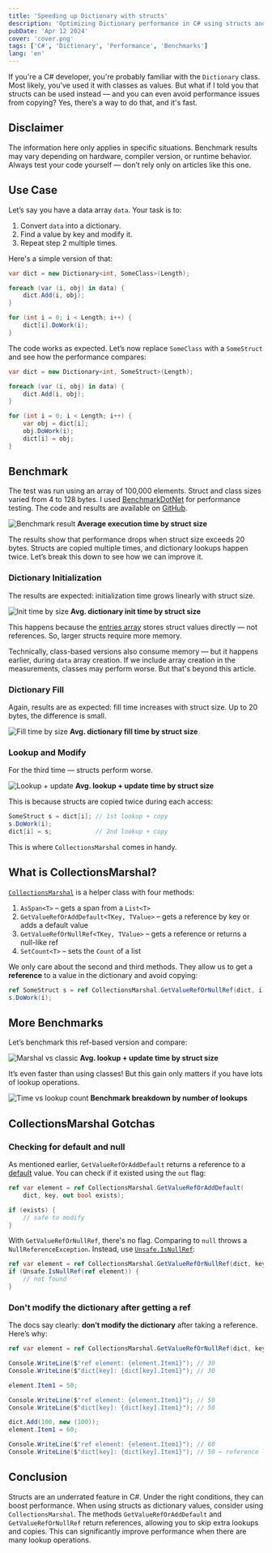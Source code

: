 ```yaml
---
title: 'Speeding up Dictionary with structs'
description: 'Optimizing Dictionary performance in C# using structs and CollectionsMarshal'
pubDate: 'Apr 12 2024'
cover: 'cover.png'
tags: ['C#', 'Dictionary', 'Performance', 'Benchmarks']
lang: 'en'
---
```



If you're a C# developer, you're probably familiar with the `Dictionary` class. Most likely, you've used it with classes as values. But what if I told you that structs can be used instead — and you can even avoid performance issues from copying? Yes, there’s a way to do that, and it's fast.

## Disclaimer

The information here only applies in specific situations. Benchmark results may vary depending on hardware, compiler version, or runtime behavior. Always test your code yourself — don’t rely only on articles like this one.

## Use Case

Let’s say you have a data array `data`. Your task is to:

1. Convert `data` into a dictionary.
2. Find a value by key and modify it.
3. Repeat step 2 multiple times.

Here's a simple version of that:

```cs
var dict = new Dictionary<int, SomeClass>(Length);

foreach (var (i, obj) in data) {
    dict.Add(i, obj);
}

for (int i = 0; i < Length; i++) {
    dict[i].DoWork(i);
}
```

The code works as expected. Let’s now replace `SomeClass` with a `SomeStruct` and see how the performance compares:

```cs
var dict = new Dictionary<int, SomeStruct>(Length);

foreach (var (i, obj) in data) {
    dict.Add(i, obj);
}

for (int i = 0; i < Length; i++) {
    var obj = dict[i];
    obj.DoWork(i);
    dict[i] = obj;
}
```

## Benchmark

The test was run using an array of 100,000 elements. Struct and class sizes varied from 4 to 128 bytes. I used [BenchmarkDotNet](https://github.com/dotnet/BenchmarkDotNet) for performance testing. The code and results are available on [GitHub](https://github.com/alexeyfv/speed-up-the-dictionary).

<Image src={image01} alt="Benchmark result" />
<strong style="text-align: center;">
  Average execution time by struct size
</strong>

The results show that performance drops when struct size exceeds 20 bytes. Structs are copied multiple times, and dictionary lookups happen twice. Let’s break this down to see how we can improve it.

### Dictionary Initialization

The results are expected: initialization time grows linearly with struct size.

<Image src={image02} alt="Init time by size" />
<strong style="text-align: center;">
  Avg. dictionary init time by struct size
</strong>

This happens because the [entries array](https://github.com/dotnet/runtime/blob/552b5e9b3249e61f87ac5cc73976c55b104971de/src/libraries/System.Private.CoreLib/src/System/Collections/Generic/Dictionary.cs#L27) stores struct values directly — not references. So, larger structs require more memory.

Technically, class-based versions also consume memory — but it happens earlier, during `data` array creation. If we include array creation in the measurements, classes may perform worse. But that's beyond this article.

### Dictionary Fill

Again, results are as expected: fill time increases with struct size. Up to 20 bytes, the difference is small.

<Image src={image03} alt="Fill time by size" />
<strong style="text-align: center;">
  Avg. dictionary fill time by struct size
</strong>

### Lookup and Modify

For the third time — structs perform worse.

<Image src={image04} alt="Lookup + update" />
<strong style="text-align: center;">
  Avg. lookup + update time by struct size
</strong>

This is because structs are copied twice during each access:

```cs
SomeStruct s = dict[i]; // 1st lookup + copy
s.DoWork(i);
dict[i] = s;            // 2nd lookup + copy
```

This is where `CollectionsMarshal` comes in handy.

## What is CollectionsMarshal?

[`CollectionsMarshal`](https://learn.microsoft.com/en-us/dotnet/api/system.runtime.interopservices.collectionsmarshal) is a helper class with four methods:

1. `AsSpan<T>` – gets a span from a `List<T>`
2. `GetValueRefOrAddDefault<TKey, TValue>` – gets a reference by key or adds a default value
3. `GetValueRefOrNullRef<TKey, TValue>` – gets a reference or returns a null-like ref
4. `SetCount<T>` – sets the `Count` of a list

We only care about the second and third methods. They allow us to get a **reference** to a value in the dictionary and avoid copying:

```cs
ref SomeStruct s = ref CollectionsMarshal.GetValueRefOrNullRef(dict, i);
s.DoWork(i);
```

## More Benchmarks

Let’s benchmark this ref-based version and compare:

<Image src={image05} alt="Marshal vs classic" />
<strong style="text-align: center;">
  Avg. lookup + update time by struct size
</strong>

It’s even faster than using classes! But this gain only matters if you have lots of lookup operations.

<Image src={image06} alt="Time vs lookup count" />
<strong style="text-align: center;">
  Benchmark breakdown by number of lookups
</strong>

## CollectionsMarshal Gotchas

### Checking for default and null

As mentioned earlier, `GetValueRefOrAddDefault` returns a reference to a [default](https://learn.microsoft.com/en-us/dotnet/csharp/language-reference/operators/default#default-literal) value. You can check if it existed using the `out` flag:

```cs
ref var element = ref CollectionsMarshal.GetValueRefOrAddDefault(
    dict, key, out bool exists);

if (exists) {
    // safe to modify
}
```

With `GetValueRefOrNullRef`, there's no flag. Comparing to `null` throws a `NullReferenceException`. Instead, use [`Unsafe.IsNullRef`](https://learn.microsoft.com/en-us/dotnet/api/system.runtime.compilerservices.unsafe.isnullref?view=net-8.0):

```cs
ref var element = ref CollectionsMarshal.GetValueRefOrNullRef(dict, key);
if (Unsafe.IsNullRef(ref element)) {
    // not found
}
```

### Don't modify the dictionary after getting a ref

The docs say clearly: **don’t modify the dictionary** after taking a reference. Here’s why:

```cs
ref var element = ref CollectionsMarshal.GetValueRefOrNullRef(dict, key);

Console.WriteLine($"ref element: {element.Item1}"); // 30
Console.WriteLine($"dict[key]: {dict[key].Item1}"); // 30

element.Item1 = 50;

Console.WriteLine($"ref element: {element.Item1}"); // 50
Console.WriteLine($"dict[key]: {dict[key].Item1}"); // 50

dict.Add(100, new (100));
element.Item1 = 60;

Console.WriteLine($"ref element: {element.Item1}"); // 60
Console.WriteLine($"dict[key]: {dict[key].Item1}"); // 50 ← reference lost
```

## Conclusion

Structs are an underrated feature in C#. Under the right conditions, they can boost performance. When using structs as dictionary values, consider using `CollectionsMarshal`. The methods `GetValueRefOrAddDefault` and `GetValueRefOrNullRef` return references, allowing you to skip extra lookups and copies. This can significantly improve performance when there are many lookup operations.
